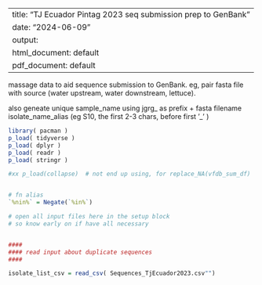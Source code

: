 
---
title: "TJ Ecuador Pintag 2023 seq submission prep to GenBank"
date: "2024-06-09"
output:
  html_document: default
  pdf_document: default
---

massage data to aid sequence submission to GenBank.
eg, pair fasta file with source (water upstream, water downstream, lettuce).

also
geneate unique sample_name using jgrg_ as prefix + fasta filename
isolate_name_alias (eg S10, the first 2-3 chars, before first '_' )

```r

library( pacman )
p_load( tidyverse )
p_load( dplyr )
p_load( readr )
p_load( stringr )

#xx p_load(collapse)  # not end up using, for replace_NA(vfdb_sum_df)


# fn alias 
`%nin%` = Negate(`%in%`)

# open all input files here in the setup block
# so know early on if have all necessary


####
#### read input about duplicate sequences
####

isolate_list_csv = read_csv( Sequences_TjEcuador2023.csv"")


```

```r

```
